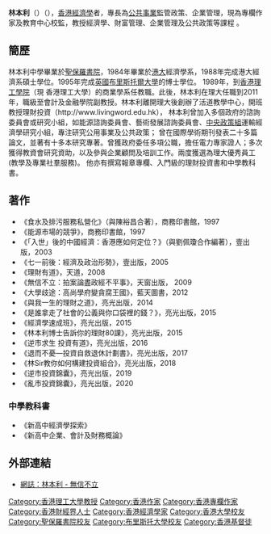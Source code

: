 '''林本利'''（{{Lang-en|LAM Pun Lee}}）（{{bd|1962年|5月12日|||LAM Pun Lee}}），[[香港|香港]][[經濟學|經濟學]]者，專長為[[公共事業|公共事業]]監管政策、企業管理，現為專欄作家及教育中心校監，教授經濟學、財富管理、企業管理及公共政策等課程 。

== 簡歷 ==
林本利中學畢業於[[聖保羅書院|聖保羅書院]]，1984年畢業於[[香港大學|港大]]經濟學系，1988年完成港大經濟系碩士學位。1995年完成[[英國|英國]][[布里斯托爾大學|布里斯托爾大學]]的博士學位。
1989年，到[[香港理工學院|香港理工學院]]（現 香港理工大學）的商業學系任教職。此後，林本利在理大任職到2011年，職級至會計及金融學院副教授。林本利離開理大後創辦了活道教學中心，開班教授理財投資（http://www.livingword.edu.hk），{{Dead link|date=2020年7月 |bot=InternetArchiveBot |fix-attempted=yes }}
林本利曾加入多個政府的諮詢委員會或研究小組，如能源諮詢委員會、藝術發展諮詢委員會、[[中央政策組|中央政策組]]運輸經濟學研究小組，專注研究公用事業及公共政策； 曾在國際學術期刊發表二十多篇論文，並著有十多本研究專著。曾獲政府委任多項公職，擔任電力專家證人；多次獲得教資會研究資助，以及參與企業顧問及培訓工作。兩度獲選為理大優秀員工(教學及專業社羣服務)。
他亦有撰寫報章專欄、入門級的理財投資書和中學教科書。

==著作==
* 《食水及排污服務私營化》（與陳裕昌合著），商務印書館，1997
* 《能源市場的競爭》，商務印書館，1997
* 《「入世」後的中國經濟：香港應如何定位？》（與劉佩瓊合作編著），壹出版，2003
* 《七一前後：經濟及政治形勢》，壹出版，2005
* 《理財有道》，天道，2008
* 《無信不立：拍案論盡政經不平事》，天窗出版， 2009
* 《大學歧途：高尚學府變貪腐王國》，藍天圖書，2012
* 《與我一生的理財之道》，亮光出版，2014
* 《是誰拿走了社會的公義與你口袋裡的錢？》，亮光出版，2015
* 《經濟學速成班》，亮光出版，2015
* 《林本利博士告訴你的理財80課》，亮光出版，2015
* 《逆市求生 投資有道》，亮光出版，2016
* 《退而不憂—投資自救退休計劃書》，亮光出版，2017
* 《林Sir教你如何構建投資組合》，亮光出版，2018
* 《逆市投資錦囊》，亮光出版，2019
* 《亂市投資錦囊》，亮光出版，2020
=== 中學教科書===
* 《新高中經濟學探索》
* 《新高中企業、會計及財務概論》

==外部連結==
* [http://lampunlee.blogspot.com 網誌：林本利 - 無信不立] {{Wayback|url=http://lampunlee.blogspot.com/ |date=20200627234345 }}

{{DEFAULTSORT: Lam}}
[[Category:香港理工大學教授|Category:香港理工大學教授]]
[[Category:香港作家|Category:香港作家]]
[[Category:香港專欄作家|Category:香港專欄作家]]
[[Category:香港財經界人士|Category:香港財經界人士]]
[[Category:香港經濟學家|Category:香港經濟學家]]
[[Category:香港大學校友|Category:香港大學校友]]
[[Category:聖保羅書院校友|Category:聖保羅書院校友]]
[[Category:布里斯托大學校友|Category:布里斯托大學校友]]
[[Category:香港基督徒|Category:香港基督徒]]